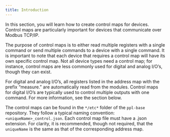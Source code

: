 ```yaml
---
title: Introduction
---
```


In this section, you will learn how to create control maps for devices. Control maps are particularly important for devices that communicate over Modbus TCP/IP.

The purpose of control maps is to either read multiple registers with a single command or send multiple commands to a device with a single command. It is important to note that each device that requires a control map will have its own specific control map. Not all device types need a control map; for instance, control maps are less commonly used for digital and analog I/O’s, though they can exist.

For digital and analog I/O’s, all registers listed in the address map with the prefix “measure.” are automatically read from the modules. Control maps for digital I/O’s are typically used to control multiple outputs with one command. For more information, see the section below.

The control maps can be found in the `*/etc*` folder of the `ppl-base` repository. They follow a typical naming convention: `<uniqueName>_control.json`. Each control map file must have a .json extension. For clarity, it is recommended, though not required, that the `uniqueName` is the same as that of the corresponding address map.
